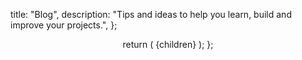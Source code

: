 
  title: "Blog",
  description:
    "Tips and ideas to help you learn, build and improve your projects.",
};

<Header />
<Section as="main">
  <MostRecent featuredPost={props.featured} posts={props.rest} />
</Section>

  return (
    <Layout
      stickyFooter
      meta={meta}
      slug={pathname}
      title={meta.title}
      description={meta.description}
    >
      <BlogJSONLDHead description={meta.description} />
      {children}
    </Layout>
  );
};

